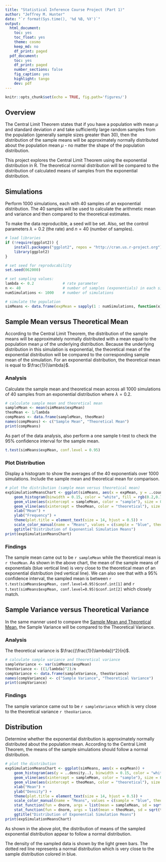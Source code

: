 ```yaml
---
title: "Statistical Inference Course Project (Part 1)"
author: "Jeffrey M. Hunter"
date: "`r format(Sys.time(), '%d %B, %Y')`"
output:
  html_document:
    toc: yes
    toc_float: yes
    theme: cosmo
    keep_md: no
    df_print: paged
  pdf_document:
    toc: yes
    df_print: paged
    number_sections: false
    fig_caption: yes
    highlight: tango
    dev: pdf
---
```


```r
knitr::opts_chunk$set(echo = TRUE, fig.path='figures/')
```

## Overview

The Central Limit Theorem states that if you have a population with mean $\mu$
and standard deviation $\sigma$ and take sufficiently large random samples from
the population (generally sample sizes greater than 30), then the distribution
of the sample means will be approximately normally distributed about the
population mean $\mu$ - no matter the shape of the population distribution.

This project explores the Central Limit Theorem using the exponential
distribution in R. The theoretical normal distribution will be compared to the
distribution of calculated means of samples from the exponential distribution.

## Simulations

Perform 1000 simulations, each with 40 samples of an exponential distribution.
The 40 samples will be used to calculate the arithmetic mean and variance and
then compared to the theoretical estimates.

To make the data reproducible, a seed will be set. Also, set the control 
parameters $\lambda = 0.2$ (the rate) and $n = 40$ (number of samples).

```r
# load libraries
if (!require(ggplot2)) {
    install.packages("ggplot2", repos = "http://cran.us.r-project.org")
    library(ggplot2)
}

# set seed for reproducability
set.seed(062000)

# set sampling values:
lambda <- 0.2             # rate parameter
n <- 40                   # number of samples (exponentials) in each simulation
numSimulations <- 1000    # number of simulations

# simulate the population
simMeans <- data.frame(expMean = sapply(1 : numSimulations, function(x) {mean(rexp(n, lambda))}))
```

## Sample Mean versus Theoretical Mean

According to the Central Limit Theorem, the distribution of the sample means
will be approximately normally distributed with a mean equal to the population
mean $\mu$ of the underlying distribution. Because the underlying distribution
in this simulation is exponential, the theoretical mean of the exponential
distribution will be compared to the corresponding sample mean of the
simulation. For an exponential distribution, the theoretical mean is equal to
$\frac{1}{\lambda}$. 

### Analysis

Calculate the sample mean and theoretical mean across all 1000 simulations of
40 samples from an exponential distribution where $\lambda = 0.2$. 

```r
# calculate sample mean and theoretical mean
sampleMean <- mean(simMeans$expMean)
theoMean <- 1/lambda
compMeans <- data.frame(sampleMean, theoMean)
names(compMeans) <- c("Sample Mean", "Theoretical Mean")
print(compMeans)
```

As part of the data analysis, also perform a one sample t-test to check the 95%
confidence interval for the sample mean.

```r
t.test(simMeans$expMean, conf.level = 0.95)
```

### Plot Distribution

Display a histogram to show the averages of the 40 exponentials over 1000
simulations. Include the sample mean and theoretical mean for comparison.

```r
# plot the distribution (sample mean versus theoretical mean)
expSimulationMeansChart <- ggplot(simMeans, aes(x = expMean, y = ..count..)) +
    geom_histogram(binwidth = 0.15, color = "white", fill = rgb(0.2,0.7,0.1,0.4))  +
    geom_vline(aes(xintercept = sampleMean, color = "sample"), size = 0.50) +
    geom_vline(aes(xintercept = theoMean, color = "theoretical"), size = 0.50) +
    xlab("Mean") +
    ylab("Frequency") +
    theme(plot.title = element_text(size = 14, hjust = 0.5)) +
    scale_color_manual(name = "Means", values = c(sample = "blue", theoretical = "red")) +
    ggtitle("Distribution of Exponential Simulation Means")
print(expSimulationMeansChart)
```

### Findings

The sample mean came out to be `r sampleMean` while the theoretical mean is
`r theoMean`. As shown in the above chart, the mean of the sample means of
exponentials (blue vertical line) is very close to the theoretical mean of an
exponential distribution (red vertical line). We can also see that with a 95%
confidence interval, the sampled mean is between
`r t.test(simMeans$expMean, conf.level=0.95)$conf.int[1]` and
`r t.test(simMeans$expMean, conf.level=0.95)$conf.int[2]` which closely match.

## Sample Variance versus Theoretical Variance

In the same manner used to compare the
[Sample Mean and Theoretical Mean](#sample-mean-versus-theoretical-mean), the
Sample Variance will be compared to the Theoretical Variance.

### Analysis

The theoretical variance is $\frac{(\frac{1}{\lambda})^2}{n}$.

```r
# calculate sample variance and theoretical variance
sampleVariance <- var(simMeans$expMean)
theoVariance <- ((1/lambda)^2)/n
compVariance <- data.frame(sampleVariance, theoVariance)
names(compVariance) <- c("Sample Variance", "Theoretical Variance")
print(compVariance)
```

### Findings

The sample variance came out to be `r sampleVariance` which is very close
to the theoretical variance `r theoVariance`.

## Distribution

Determine whether the exponential distribution is approximately normally
distributed about the population mean. According to the Central Limit Theorem,
the means of the sample simulations should follow a normal distribution.

```r
# plot the distribution
expSimulationMeansChart <- ggplot(simMeans, aes(x = expMean)) +
    geom_histogram(aes(y = ..density..), binwidth = 0.15, color = "white", fill = rgb(0.2,0.7,0.1,0.4))  +
    geom_vline(aes(xintercept = sampleMean, color = "sample"), size = 0.50) +
    geom_vline(aes(xintercept = theoMean, color = "theoretical"), size = 0.50) +
    xlab("Mean") +
    ylab("Density") +
    theme(plot.title = element_text(size = 14, hjust = 0.5)) +
    scale_color_manual(name = "Means", values = c(sample = "blue", theoretical = "red")) +
    stat_function(fun = dnorm, args = list(mean = sampleMean, sd = sqrt(sampleVariance)), color = "blue", size = 1.0) +
    stat_function(fun = dnorm, args = list(mean = theoMean, sd = sqrt(theoVariance)), color = "red", size = 1.0, linetype = "dashed") +
    ggtitle("Distribution of Exponential Simulation Means")
print(expSimulationMeansChart)
```

As shown in the above plot, the distribution of means of the sampled exponential
distribution appear to follow a normal distribution.

The density of the sampled data is shown by the light green bars. The dotted red
line represents a normal distribution which is very close to
the sample distribution colored in blue.
